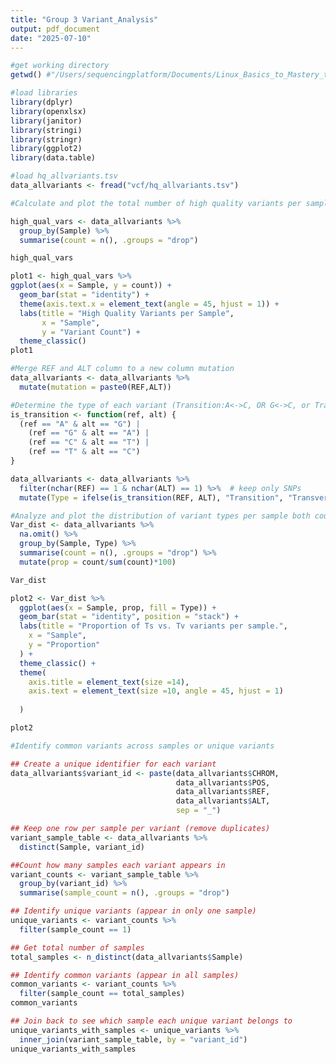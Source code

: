 ```yaml
---
title: "Group 3 Variant_Analysis"
output: pdf_document
date: "2025-07-10"
---
```

```r
#get working directory
getwd() #"/Users/sequencingplatform/Documents/Linux_Basics_to_Mastery_training/Module-15"
```

```r
#load libraries
library(dplyr)
library(openxlsx)
library(janitor)
library(stringi)
library(stringr)
library(ggplot2)
library(data.table)
```



```r
#load hq_allvariants.tsv
data_allvariants <- fread("vcf/hq_allvariants.tsv")
```


```r
#Calculate and plot the total number of high quality variants per sample

high_qual_vars <- data_allvariants %>%
  group_by(Sample) %>%
  summarise(count = n(), .groups = "drop")

high_qual_vars

plot1 <- high_qual_vars %>%
ggplot(aes(x = Sample, y = count)) +
  geom_bar(stat = "identity") +
  theme(axis.text.x = element_text(angle = 45, hjust = 1)) +
  labs(title = "High Quality Variants per Sample",
       x = "Sample",
       y = "Variant Count") +
  theme_classic()
plot1

```

```r
#Merge REF and ALT column to a new column mutation
data_allvariants <- data_allvariants %>%
  mutate(mutation = paste0(REF,ALT))

```

```r
#Determine the type of each variant (Transition:A<->C, OR G<->C, or Transversion) and add them to a new column called Type
is_transition <- function(ref, alt) {
  (ref == "A" & alt == "G") |
    (ref == "G" & alt == "A") |
    (ref == "C" & alt == "T") |
    (ref == "T" & alt == "C")
}

data_allvariants <- data_allvariants %>%
  filter(nchar(REF) == 1 & nchar(ALT) == 1) %>%  # keep only SNPs
  mutate(Type = ifelse(is_transition(REF, ALT), "Transition", "Transversion"))

```

```r
#Analyze and plot the distribution of variant types per sample both count and proportions
Var_dist <- data_allvariants %>%
  na.omit() %>%
  group_by(Sample, Type) %>%
  summarise(count = n(), .groups = "drop") %>%
  mutate(prop = count/sum(count)*100)

Var_dist

plot2 <- Var_dist %>%
  ggplot(aes(x = Sample, prop, fill = Type)) +
  geom_bar(stat = "identity", position = "stack") +
  labs(title = "Proportion of Ts vs. Tv variants per sample.",
    x = "Sample",
    y = "Proportion"
  ) +
  theme_classic() +
  theme(
    axis.title = element_text(size =14),
    axis.text = element_text(size =10, angle = 45, hjust = 1)
    
  )

plot2   
```

```r
#Identify common variants across samples or unique variants

## Create a unique identifier for each variant
data_allvariants$variant_id <- paste(data_allvariants$CHROM,
                                     data_allvariants$POS,
                                     data_allvariants$REF,
                                     data_allvariants$ALT,
                                     sep = "_")

## Keep one row per sample per variant (remove duplicates)
variant_sample_table <- data_allvariants %>%
  distinct(Sample, variant_id)

##Count how many samples each variant appears in
variant_counts <- variant_sample_table %>%
  group_by(variant_id) %>%
  summarise(sample_count = n(), .groups = "drop")

## Identify unique variants (appear in only one sample)
unique_variants <- variant_counts %>%
  filter(sample_count == 1)

## Get total number of samples
total_samples <- n_distinct(data_allvariants$Sample)

## Identify common variants (appear in all samples)
common_variants <- variant_counts %>%
  filter(sample_count == total_samples)
common_variants

## Join back to see which sample each unique variant belongs to
unique_variants_with_samples <- unique_variants %>%
  inner_join(variant_sample_table, by = "variant_id")
unique_variants_with_samples
```
